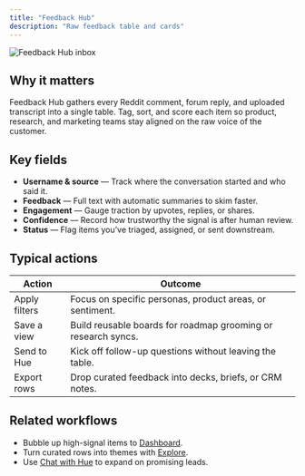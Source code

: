 ```yaml
---
title: "Feedback Hub"
description: "Raw feedback table and cards"
---
```


![Feedback Hub inbox](/screenshots/add_comments.png)

## Why it matters

Feedback Hub gathers every Reddit comment, forum reply, and uploaded transcript into a single table. Tag, sort, and score each item so product, research, and marketing teams stay aligned on the raw voice of the customer.

## Key fields

- **Username & source** — Track where the conversation started and who said it.  
- **Feedback** — Full text with automatic summaries to skim faster.  
- **Engagement** — Gauge traction by upvotes, replies, or shares.  
- **Confidence** — Record how trustworthy the signal is after human review.  
- **Status** — Flag items you’ve triaged, assigned, or sent downstream.

## Typical actions

| Action | Outcome |
| --- | --- |
| Apply filters | Focus on specific personas, product areas, or sentiment. |
| Save a view | Build reusable boards for roadmap grooming or research syncs. |
| Send to Hue | Kick off follow-up questions without leaving the table. |
| Export rows | Drop curated feedback into decks, briefs, or CRM notes. |

## Related workflows

- Bubble up high-signal items to [Dashboard](dashboard).  
- Turn curated rows into themes with [Explore](explore).  
- Use [Chat with Hue](chat-with-hue) to expand on promising leads.
